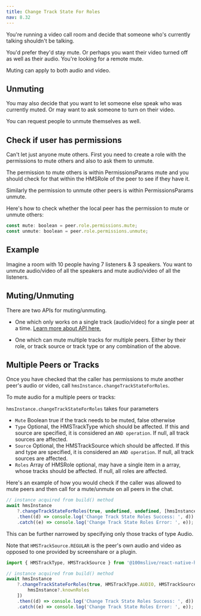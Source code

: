 ```yaml
---
title: Change Track State For Roles
nav: 8.32
---
```


You're running a video call room and decide that someone who's currently talking shouldn't be talking.

You'd prefer they'd stay mute. Or perhaps you want their video turned off as well as their audio. You're looking for a remote mute.

Muting can apply to both audio and video.

## Unmuting

You may also decide that you want to let someone else speak who was currently muted. Or may want to ask someone to turn on their video.

You can request people to unmute themselves as well.

## Check if user has permissions

Can't let just anyone mute others. First you need to create a role with the permissions to mute others and also to ask them to unmute.

The permission to mute others is within PermissionsParams mute and you should check for that within the HMSRole of the peer to see if they have it.

Similarly the permission to unmute other peers is within PermissionsParams unmute.

Here's how to check whether the local peer has the permission to mute or unmute others:

```js
const mute: boolean = peer.role.permissions.mute;
const unmute: boolean = peer.role.permissions.unmute;
```

## Example

Imagine a room with 10 people having 7 listeners & 3 speakers. You want to unmute audio/video of all the speakers and mute audio/video of all the listeners.

## Muting/Unmuting

There are two APIs for muting/unmuting.

-   One which only works on a single track (audio/video) for a single peer at a time. [Learn more about API here.](/react-native/v2/how--to-guides/interact-with-room/track/remote-mute)

-   One which can mute multiple tracks for multiple peers. Either by their role, or track source or track type or any combination of the above.

## Multiple Peers or Tracks

Once you have checked that the caller has permissions to mute another peer's audio or video, call `hmsInstance.changeTrackStateForRoles`.

To mute audio for a multiple peers or tracks:

`hmsInstance.changeTrackStateForRoles` takes four parameters

-   `Mute` Boolean true if the track needs to be muted, false otherwise
-   `Type` Optional, the HMSTrackType which should be affected. If this and source are specified, it is considered an `AND operation`. If null, all track sources are affected.
-   `Source` Optional, the HMSTrackSource which should be affected. If this and type are specified, it is considered an `AND operation`. If null, all track sources are affected.
-   `Roles` Array of HMSRole optional, may have a single item in a array, whose tracks should be affected. If null, all roles are affected.

Here's an example of how you would check if the caller was allowed to mute peers and then call for a mute/unmute on all peers in the chat.

```js
// instance acquired from build() method
await hmsInstance
    ?.changeTrackStateForRoles(true, undefined, undefined, [hmsInstance?.knownRoles])
    .then((d) => console.log('Change Track State Roles Success: ', d))
    .catch((e) => console.log('Change Track State Roles Error: ', e));
```

This can be further narrowed by specifying only those tracks of type Audio.

Note that `HMSTrackSource.REGULAR` is the peer's own audio and video as opposed to one provided by screenshare or a plugin.

```js
import { HMSTrackType, HMSTrackSource } from '@100mslive/react-native-hms';

// instance acquired from build() method
await hmsInstance
    ?.changeTrackStateForRoles(true, HMSTrackType.AUDIO, HMSTrackSource.REGULAR, [
        hmsInstance?.knownRoles
    ])
    .then((d) => console.log('Change Track State Roles Success: ', d))
    .catch((e) => console.log('Change Track State Roles Error: ', e));
```
